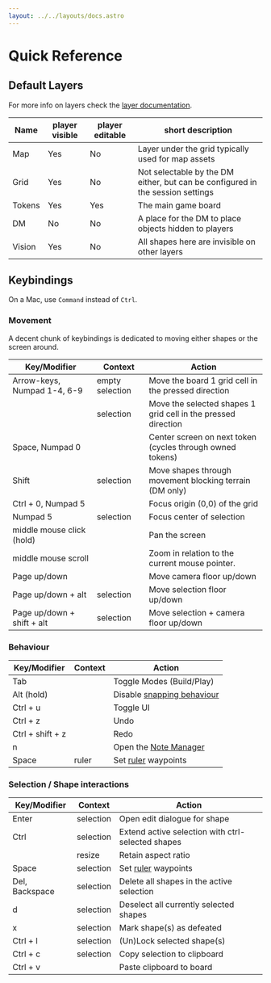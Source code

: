 ```yaml
---
layout: ../../layouts/docs.astro
---
```


# Quick Reference

## Default Layers

For more info on layers check the [layer documentation](/docs/dm/layers/).

| Name   | player visible | player editable | short description                                                              |
| ------ | -------------- | --------------- | ------------------------------------------------------------------------------ |
| Map    | Yes            | No              | Layer under the grid typically used for map assets                             |
| Grid   | Yes            | No              | Not selectable by the DM either, but can be configured in the session settings |
| Tokens | Yes            | Yes             | The main game board                                                            |
| DM     | No             | No              | A place for the DM to place objects hidden to players                          |
| Vision | Yes            | No              | All shapes here are invisible on other layers                                  |

## Keybindings

On a Mac, use `Command` instead of `Ctrl`.

### Movement

A decent chunk of keybindings is dedicated to moving either shapes or the screen around.

| Key/Modifier                | Context         | Action                                                        |
| --------------------------- | --------------- | ------------------------------------------------------------- |
| Arrow-keys, Numpad 1-4, 6-9 | empty selection | Move the board 1 grid cell in the pressed direction           |
|                             | selection       | Move the selected shapes 1 grid cell in the pressed direction |
| Space, Numpad 0             |                 | Center screen on next token (cycles through owned tokens)     |
| Shift                       | selection       | Move shapes through movement blocking terrain (DM only)       |
| Ctrl + 0, Numpad 5          |                 | Focus origin (0,0) of the grid                                |
| Numpad 5                    | selection       | Focus center of selection                                     |
| middle mouse click (hold)   |                 | Pan the screen                                                |
| middle mouse scroll         |                 | Zoom in relation to the current mouse pointer.                |
| Page up/down                |                 | Move camera floor up/down                                     |
| Page up/down + alt          | selection       | Move selection floor up/down                                  |
| Page up/down + shift + alt  | selection       | Move selection + camera floor up/down                         |

### Behaviour

| Key/Modifier     | Context | Action                                            |
| ---------------- | ------- | ------------------------------------------------- |
| Tab              |         | Toggle Modes (Build/Play)                         |
| Alt (hold)       |         | Disable [snapping behaviour](/docs/game/snapping) |
| Ctrl + u         |         | Toggle UI                                         |
| Ctrl + z         |         | Undo                                              |
| Ctrl + shift + z |         | Redo                                              |
| n                |         | Open the [Note Manager](/docs/game/notes)         |
| Space            | ruler   | Set [ruler](/docs/tools/ruler) waypoints          |

### Selection / Shape interactions

| Key/Modifier   | Context   | Action                                            |
| -------------- | --------- | ------------------------------------------------- |
| Enter          | selection | Open edit dialogue for shape                      |
| Ctrl           | selection | Extend active selection with ctrl-selected shapes |
|                | resize    | Retain aspect ratio                               |
| Space          | selection | Set [ruler](/docs/tools/ruler) waypoints          |
| Del, Backspace | selection | Delete all shapes in the active selection         |
| d              | selection | Deselect all currently selected shapes            |
| x              | selection | Mark shape(s) as defeated                         |
| Ctrl + l       | selection | (Un)Lock selected shape(s)                        |
| Ctrl + c       | selection | Copy selection to clipboard                       |
| Ctrl + v       |           | Paste clipboard to board                          |
